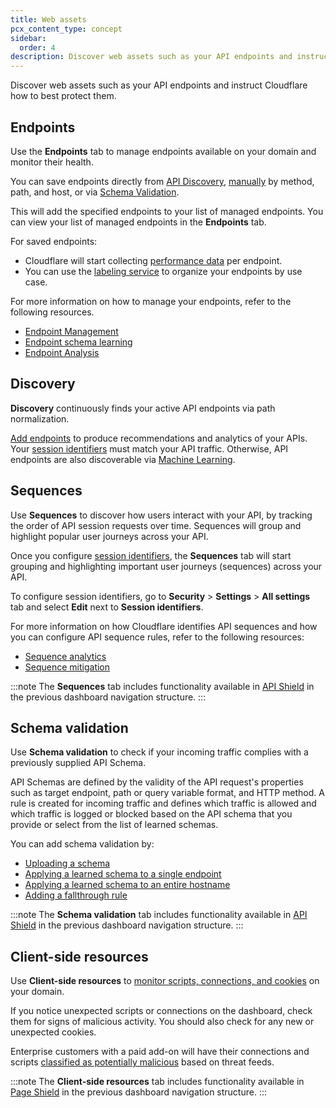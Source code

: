 ```yaml
---
title: Web assets
pcx_content_type: concept
sidebar:
  order: 4
description: Discover web assets such as your API endpoints and instruct Cloudflare how to best protect them.
---
```


Discover web assets such as your API endpoints and instruct Cloudflare how to best protect them.

## Endpoints

Use the **Endpoints** tab to manage endpoints available on your domain and monitor their health.

You can save endpoints directly from [API Discovery](/api-shield/security/api-discovery/), [manually](/api-shield/management-and-monitoring/#add-endpoints-manually) by method, path, and host, or via [Schema Validation](/api-shield/management-and-monitoring/#add-endpoints-from-schema-validation).

This will add the specified endpoints to your list of managed endpoints. You can view your list of managed endpoints in the **Endpoints** tab.

For saved endpoints:

- Cloudflare will start collecting [performance data](/api-shield/management-and-monitoring/#endpoint-analysis) per endpoint.
- You can use the [labeling service](/api-shield/management-and-monitoring/endpoint-labels/) to organize your endpoints by use case.

For more information on how to manage your endpoints, refer to the following resources.

- [Endpoint Management](/api-shield/management-and-monitoring/)
- [Endpoint schema learning](/api-shield/management-and-monitoring/#endpoint-schema-learning)
- [Endpoint Analysis](/api-shield/management-and-monitoring/#endpoint-analysis)

## Discovery

**Discovery** continuously finds your active API endpoints via path normalization.

[Add endpoints](/api-shield/management-and-monitoring/#add-endpoints-from-api-discovery) to produce recommendations and analytics of your APIs. Your [session identifiers](/api-shield/management-and-monitoring/session-identifiers/) must match your API traffic. Otherwise, API endpoints are also discoverable via [Machine Learning](/api-shield/security/api-discovery/#machine-learning-based-discovery).

## Sequences

Use **Sequences** to discover how users interact with your API, by tracking the order of API session requests over time. Sequences will group and highlight popular user journeys across your API.

Once you configure [session identifiers](/api-shield/management-and-monitoring/session-identifiers/), the **Sequences** tab will start grouping and highlighting important user journeys (sequences) across your API.

To configure session identifiers, go to **Security** > **Settings** > **All settings** tab and select **Edit** next to **Session identifiers**.

For more information on how Cloudflare identifies API sequences and how you can configure API sequence rules, refer to the following resources:

- [Sequence analytics](/api-shield/security/sequence-analytics/)
- [Sequence mitigation](/api-shield/security/sequence-mitigation/)

:::note
The **Sequences** tab includes functionality available in [API Shield](/api-shield/) in the previous dashboard navigation structure.
:::

## Schema validation

Use **Schema validation** to check if your incoming traffic complies with a previously supplied API Schema.

API Schemas are defined by the validity of the API request's properties such as target endpoint, path or query variable format, and HTTP method. A rule is created for incoming traffic and defines which traffic is allowed and which traffic is logged or blocked based on the API schema that you provide or select from the list of learned schemas.

You can add schema validation by:

- [Uploading a schema](/api-shield/security/schema-validation/#add-validation-by-uploading-a-schema)
- [Applying a learned schema to a single endpoint](/api-shield/security/schema-validation/#add-validation-by-applying-a-learned-schema-to-a-single-endpoint)
- [Applying a learned schema to an entire hostname](/api-shield/security/schema-validation/#add-validation-by-applying-a-learned-schema-to-an-entire-hostname)
- [Adding a fallthrough rule](/api-shield/security/schema-validation/#add-validation-by-adding-a-fallthrough-rule)

:::note
The **Schema validation** tab includes functionality available in [API Shield](/api-shield/) in the previous dashboard navigation structure.
:::

## Client-side resources

Use **Client-side resources** to [monitor scripts, connections, and cookies](/page-shield/detection/monitor-connections-scripts/) on your domain.

If you notice unexpected scripts or connections on the dashboard, check them for signs of malicious activity. You should also check for any new or unexpected cookies.

Enterprise customers with a paid add-on will have their connections and scripts [classified as potentially malicious](/page-shield/how-it-works/malicious-script-detection/) based on threat feeds.

:::note
The **Client-side resources** tab includes functionality available in [Page Shield](/page-shield/) in the previous dashboard navigation structure.
:::
